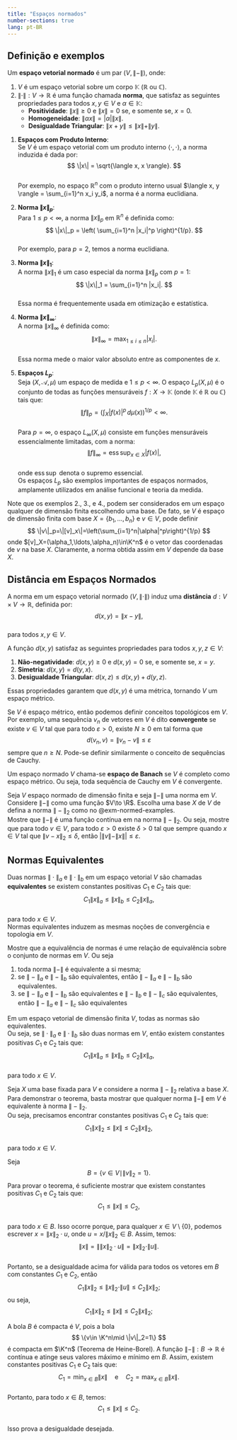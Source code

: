 ```yaml
--- 
title: "Espaços normados"
number-sections: true
lang: pt-BR
--- 
```



## Definição e exemplos

:::{#def-normed}
Um **espaço vetorial normado** é um par $(V, \|-\|)$, onde:

1. $V$ é um espaço vetorial sobre um corpo $\mathbb{K}$ ($\mathbb{R}$ ou $\mathbb{C}$).
2. $\|\cdot\|: V \to \mathbb{R}$ é uma função chamada **norma**, que satisfaz as seguintes propriedades para todos $x, y \in V$ e $\alpha \in \mathbb{K}$:
    - **Positividade**: $\|x\| \geq 0$ e $\|x\| = 0$ se, e somente se, $x = 0$.
    - **Homogeneidade**: $\|\alpha x\| = |\alpha| \|x\|$.
    - **Desigualdade Triangular**: $\|x + y\| \leq \|x\| + \|y\|$.
:::

:::{#exm-normed-examples}

1. **Espaços com Produto Interno**:  
Se $V$ é um espaço vetorial com um produto interno $\langle \cdot, \cdot \rangle$, a norma induzida é dada por:  
$$
\|x\| = \sqrt{\langle x, x \rangle}.
$$  
Por exemplo, no espaço $\mathbb{R}^n$ com o produto interno usual $\langle x, y \rangle = \sum_{i=1}^n x_i y_i$, a norma é a norma euclidiana.

2. **Norma $\|x\|_p$**:  
Para $1 \leq p < \infty$, a norma $\|x\|_p$ em $\mathbb{R}^n$ é definida como:  
$$
\|x\|_p = \left( \sum_{i=1}^n |x_i|^p \right)^{1/p}.
$$  
Por exemplo, para $p = 2$, temos a norma euclidiana.

3. **Norma $\|x\|_1$**:  
A norma $\|x\|_1$ é um caso especial da norma $\|x\|_p$ com $p = 1$:  
$$
\|x\|_1 = \sum_{i=1}^n |x_i|.
$$  
Essa norma é frequentemente usada em otimização e estatística.

4. **Norma $\|x\|_\infty$**:  
 A norma $\|x\|_\infty$ é definida como:  
$$
\|x\|_\infty = \max_{1 \leq i \leq n} |x_i|.
$$  
Essa norma mede o maior valor absoluto entre as componentes de $x$.

5. **Espaços $L_p$**:  
Seja $(X, \mathcal{A}, \mu)$ um espaço de medida e $1 \leq p < \infty$. O espaço $L_p(X, \mu)$ é o conjunto de todas as funções mensuráveis $f: X \to \mathbb{K}$ (onde $\mathbb{K}$ é $\mathbb{R}$ ou $\mathbb{C}$) tais que:  
$$
\|f\|_p = \left( \int_X |f(x)|^p \, d\mu(x) \right)^{1/p} < \infty.
$$  
Para $p = \infty$, o espaço $L_\infty(X, \mu)$ consiste em funções mensuráveis essencialmente limitadas, com a norma:  
$$
\|f\|_\infty = \operatorname{ess\,sup}_{x \in X} |f(x)|,
$$  
onde $\operatorname{ess\,sup}$ denota o supremo essencial.  
Os espaços $L_p$ são exemplos importantes de espaços normados, amplamente utilizados em análise funcional e teoria da medida.

Note que os exemplos 2., 3., e 4., podem ser considerados em um espaço qualquer de dimensão finita escolhendo uma base. De fato, se $V$ é espaço de dimensão finita com base $X=\{b_1,\ldots,b_n\}$ e $v\in V$, 
pode definir 
$$
\|v\|_p=\|[v]_x\|=\left(\sum_{i=1}^n|\alpha|^p\right)^{1/p}
$$
onde $[v]_X=(\alpha_1,\ldots,\alpha_n)\in\K^n$ é o vetor das coordenadas de $v$ na base $X$. Claramente, 
a norma obtida assim em $V$ depende da base $X$. 
:::

## Distância em Espaços Normados

:::{#def-distance}
A norma em um espaço vetorial normado $(V, \|\cdot\|)$ induz uma **distância** $d: V \times V \to \mathbb{R}$, definida por:  
$$
d(x, y) = \|x - y\|,
$$  
para todos $x, y \in V$.
:::

:::{#lem-distance}
A função $d(x, y)$ satisfaz as seguintes propriedades para todos $x, y, z \in V$:

1. **Não-negatividade**: $d(x, y) \geq 0$ e $d(x, y) = 0$ se, e somente se, $x = y$.
2. **Simetria**: $d(x, y) = d(y, x)$.
3. **Desigualdade Triangular**: $d(x, z) \leq d(x, y) + d(y, z)$.

Essas propriedades garantem que $d(x, y)$ é uma métrica, tornando $V$ um espaço métrico.
:::

Se $V$ é espaço métrico, então podemos definir conceitos topológicos em $V$. Por exemplo, uma sequência 
$v_n$ de vetores em $V$ é dito **convergente** se existe $v\in V$ tal que para todo $\varepsilon>0$, existe 
$N\geq 0$ em tal forma que 
$$
d(v_n,v)=\|v_n-v\|\leq \varepsilon 
$$
sempre que $n\geq N$. Pode-se definir similarmente o conceito de sequências de Cauchy. 

:::{#def-banach}
Um espaço normado $V$ chama-se **espaço de Banach** se $V$ é completo como espaço métrico. Ou seja, toda 
sequência de Cauchy em $V$ é convergente.  
:::

:::{#exr-norm-cont}
Seja $V$ espaço normado de dimensão finita e seja $\|-\|$ uma norma em $V$. Considere $\|-\|$ como uma 
função $V\to \R$. Escolha uma base $X$ de $V$ de defina a norma $\|-\|_2$ como no @exm-normed-examples.  
Mostre que $\|-\|$ é uma função contínua em na norma $\|-\|_2$. Ou seja, mostre que para todo $v\in V$, para todo $\varepsilon>0$ existe $\delta>0$ tal que sempre quando $x\in V$ tal que $\|v-x\|_2\leq \delta$, então $|\|v\|-\|x\||\leq \varepsilon$.  
:::


## Normas Equivalentes

:::{#def-equivalent-norms}
Duas normas $\|\cdot\|_a$ e $\|\cdot\|_b$ em um espaço vetorial $V$ são chamadas **equivalentes** se existem constantes positivas $C_1$ e $C_2$ tais que:  
$$
C_1 \|x\|_a \leq \|x\|_b \leq C_2 \|x\|_a,
$$  
para todo $x \in V$.  
Normas equivalentes induzem as mesmas noções de convergência e topologia em $V$.
:::



:::{#exr-eq-normas}
Mostre que a equivalência de normas é ume relação de equivalência sobre o conjunto de normas em $V$. Ou seja 

1. toda norma $\|-\|$ é equivalente a si mesma;
2. se $\|-\|_a$ e $\|-\|_b$ são equivalentes, então $\|-\|_a$ e $\|-\|_b$ são equivalentes.
3. se $\|-\|_a$ e $\|-\|_b$ são equivalentes e $\|-\|_b$ e $\|-\|_c$ são equivalentes, então 
$\|-\|_a$ e $\|-\|_c$ são equivalentes
:::


:::{#thm-equivalence-finite-dim}
Em um espaço vetorial de dimensão finita $V$, todas as normas são equivalentes.  
Ou seja, se $\|\cdot\|_a$ e $\|\cdot\|_b$ são duas normas em $V$, então existem constantes positivas $C_1$ e $C_2$ tais que:  
$$
C_1 \|x\|_a \leq \|x\|_b \leq C_2 \|x\|_a,
$$  
para todo $x \in V$.
:::


:::{.proof}
Seja $X$ uma base fixada para $V$ e considere a norma $\|-\|_2$ relativa a base $X$. 
Para demonstrar o teorema, basta mostrar que qualquer norma $\|-\|$ em $V$ é equivalente à norma $\|-\|_2$.  
Ou seja, precisamos encontrar constantes positivas $C_1$ e $C_2$ tais que:  
$$
C_1 \|x\|_2 \leq \|x\| \leq C_2 \|x\|_2,
$$  
para todo $x \in V$.  


Seja 
$$
B = \{v\in V\mid \|v\|_2=1\}.
$$
Para provar o teorema, é suficiente mostrar que existem constantes positivas $C_1$ e $C_2$ tais que:  
$$
C_1 \leq \|x\| \leq C_2,
$$  
para todo $x \in B$. Isso ocorre porque, para qualquer $x \in V \setminus \{0\}$, podemos escrever $x = \|x\|_2 \cdot u$, onde $u = x / \|x\|_2 \in B$. Assim, temos:  
$$
\|x\| = \| \|x\|_2 \cdot u \| = \|x\|_2 \cdot \|u\|.
$$  
Portanto, se a desigualdade acima for válida para todos os vetores em $B$ com constantes $C_1$ e $C_2$, então 
$$
C_1\|x\|_2\leq \|x\|_2 \cdot \|u\|\leq C_2 \|x\|_2;
$$
ou seja, 
$$
C_1\|x\|_2\leq \|x\|\leq C_2 \|x\|_2;
$$


A bola $B$ é compacta é $V$, pois a bola 
$$
\{v\in \K^n\mid \|v\|_2=1\}
$$
é compacta em $\K^n$ (Teorema de Heine-Borel).
A função $\|-\|: B \to \mathbb{R}$ é contínua e atinge seus valores máximo e mínimo em $B$. Assim, existem constantes positivas $C_1$ e $C_2$ tais que:  
$$
C_1 = \min_{x \in B} \|x\| \quad \text{e} \quad C_2 = \max_{x \in B} \|x\|.
$$  
Portanto, para todo $x \in B$, temos:  
$$
C_1 \leq \|x\| \leq C_2.
$$  
Isso prova a desigualdade desejada.
:::